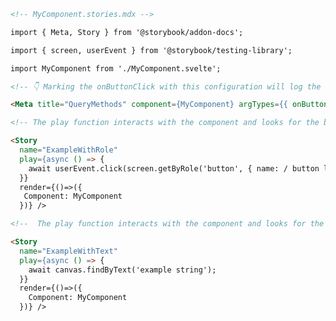 ```md
<!-- MyComponent.stories.mdx -->

import { Meta, Story } from '@storybook/addon-docs';

import { screen, userEvent } from '@storybook/testing-library';

import MyComponent from './MyComponent.svelte';

<!-- 👇 Marking the onButtonClick with this configuration will log the event in the Actions panel -->

<Meta title="QueryMethods" component={MyComponent} argTypes={{ onButtonClick: { action: true }}/>

<!-- The play function interacts with the component and looks for the button. -->

<Story
  name="ExampleWithRole"
  play={async () => {
    await userEvent.click(screen.getByRole('button', { name: / button label/i }));
  }}
  render={()=>({
   Component: MyComponent
  })} />

<!--  The play function interacts with the component and looks for the text-->

<Story
  name="ExampleWithText"
  play={async () => {
    await canvas.findByText('example string');
  }}
  render={()=>({
    Component: MyComponent
  })} />
```